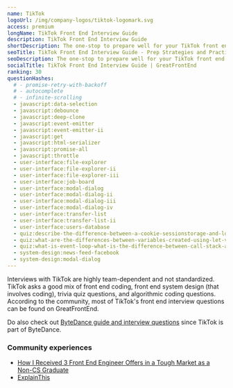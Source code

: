 ```yaml
---
name: TikTok
logoUrl: /img/company-logos/tiktok-logomark.svg
access: premium
longName: TikTok Front End Interview Guide
description: TikTok Front End Interview Guide
shortDescription: The one-stop to prepare well for your TikTok front end interviews
seoTitle: TikTok Front End Interview Guide - Prep Strategies and Practice Questions
seoDescription: The one-stop to prepare well for your TikTok front end interviews. Discover insider tips, optimal prep strategies, and practice questions known to be tested.
socialTitle: TikTok Front End Interview Guide | GreatFrontEnd
ranking: 30
questionHashes:
  # - promise-retry-with-backoff
  # - autocomplete
  # - infinite-scrolling
  - javascript:data-selection
  - javascript:debounce
  - javascript:deep-clone
  - javascript:event-emitter
  - javascript:event-emitter-ii
  - javascript:get
  - javascript:html-serializer
  - javascript:promise-all
  - javascript:throttle
  - user-interface:file-explorer
  - user-interface:file-explorer-ii
  - user-interface:file-explorer-iii
  - user-interface:job-board
  - user-interface:modal-dialog
  - user-interface:modal-dialog-ii
  - user-interface:modal-dialog-iii
  - user-interface:modal-dialog-iv
  - user-interface:transfer-list
  - user-interface:transfer-list-ii
  - user-interface:users-database
  - quiz:describe-the-difference-between-a-cookie-sessionstorage-and-localstorage
  - quiz:what-are-the-differences-between-variables-created-using-let-var-or-const
  - quiz:what-is-event-loop-what-is-the-difference-between-call-stack-and-task-queue
  - system-design:news-feed-facebook
  - system-design:modal-dialog
---
```


Interviews with TikTok are highly team-dependent and not standardized. TikTok asks a good mix of front end coding, front end system design (that involves coding), trivia quiz questions, and algorithmic coding questions. According to the community, most of TikTok's front end interview questions can be found on GreatFrontEnd.

Do also check out [ByteDance guide and interview questions](/interviews/company/bytedance/questions-guides) since TikTok is part of ByteDance.

### Community experiences

- [How I Received 3 Front End Engineer Offers in a Tough Market as a Non-CS Graduate](https://hackernoon.com/how-i-received-3-front-end-engineer-offers-in-a-tough-market-as-a-non-cs-graduate)
- [ExplainThis](https://www.explainthis.io/en/career/my-tiktok-frontend-interview)
